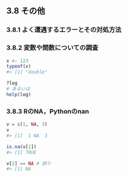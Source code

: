 ## 3.8 その他

### 3.8.1 よく遭遇するエラーとその対処方法

### 3.8.2 変数や関数についての調査

```r
x <- 123
typeof(x)
#> [1] "double"
```

```r
?log
# あるいは
help(log)
```

### 3.8.3 RのNA，Pythonのnan

```r
v = c(1, NA, 3)
v
#> [1]  1 NA  3
```

```r
is.na(v[2])
#> [1] TRUE

v[2] == NA # 誤り
#> [1] NA
```

